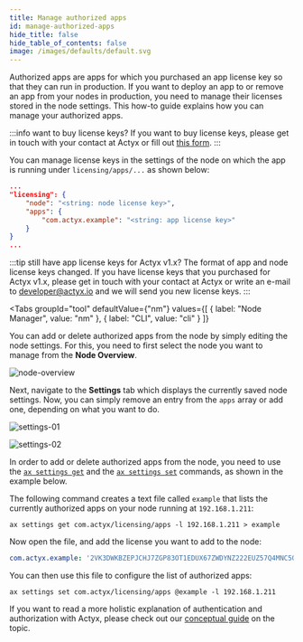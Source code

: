 ```yaml
---
title: Manage authorized apps
id: manage-authorized-apps
hide_title: false
hide_table_of_contents: false
image: /images/defaults/default.svg
---
```


Authorized apps are apps for which you purchased an app license key so that they can run in production.
If you want to deploy an app to or remove an app from your nodes in production, you need to manage their licenses stored in the node settings.
This how-to guide explains how you can manage your authorized apps.

:::info want to buy license keys?
If you want to buy license keys, please get in touch with your contact at Actyx or fill out [this form](https://www.actyx.com/contact).
:::

You can manage license keys in the settings of the node on which the app is running under `licensing/apps/...` as shown below:

```json title="Managing authorized apps"
...
"licensing": {
    "node": "<string: node license key>",
    "apps": {
        "com.actyx.example": "<string: app license key>"
    }
}
...
```

:::tip still have app license keys for Actyx v1.x?
The format of app and node license keys changed. If you have license keys that you purchased for Actyx v1.x, please get in touch with your contact at Actyx or write an e-mail to developer@actyx.io and we will send you new license keys.
:::


<Tabs
  groupId="tool"
  defaultValue={"nm"}
  values={[
    { label: "Node Manager", value: "nm" },
    { label: "CLI", value: "cli" }
  ]}
>


<TabItem value="nm">


You can add or delete authorized apps from the node by simply editing the node settings.
For this, you need to first select the node you want to manage from the **Node Overview**.

![node-overview](/images/how-to/app-auth/node-overview.png)

Next, navigate to the **Settings** tab which displays the currently saved node settings.
Now, you can simply remove an entry from the `apps` array or add one, depending on what you want to do.

![settings-01](/images/how-to/app-auth/settings-01.png)

![settings-02](/images/how-to/app-auth/settings-02.png)

</TabItem>
<TabItem value="cli">


In order to add or delete authorized apps from the node, you need to use the [`ax settings get`](../../reference/cli/settings/get.md) and the [`ax settings set`](../../reference/cli/settings/set.md) commands, as shown in the example below.

The following command creates a text file called `example` that lists the currently authorized apps on your node running at `192.168.1.211`:

```text
ax settings get com.actyx/licensing/apps -l 192.168.1.211 > example
```

Now open the file, and add the license you want to add to the node:

```yaml
com.actyx.example: '2VK3DWKBZEPJCHJ7ZGP83OT1EDUX67ZWDYNZ222EUZ57Q4MNC5QZGDHZYI8ROSFN88SYRDK8YXAQ235NKLIZC9Y2ZCVTZHJDVI1Z'
```

<!-- TODO check and if necessary change license key format once implemented -->

You can then use this file to configure the list of authorized apps:

```text
ax settings set com.actyx/licensing/apps @example -l 192.168.1.211
```

</TabItem>
</Tabs>


If you want to read a more holistic explanation of authentication and authorization with Actyx, please check out our [conceptual guide](../../conceptual/authentication-and-authorization.mdx) on the topic.
